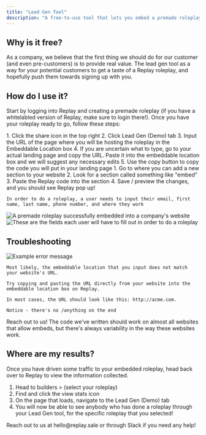 ```yaml
---
title: "Lead Gen Tool"
description: "A free-to-use tool that lets you embed a premade roleplay into your landing page"
---
```


## Why is it free?

As a company, we believe that the first thing we should do for our customer (and even pre-customers) is to provide real value. The lead gen tool as a way for your potential customers to get a taste of a Replay roleplay, and hopefully push them towards signing up with you.

## How do I use it?

Start by logging into Replay and creating a premade roleplay (if you have a whitelabled version of Replay, make sure to login there!). Once you have your roleplay ready to go, follow these steps:

<Steps>
  <Step title="On Replay">
    1. Click the share icon in the top right
    2. Click Lead Gen (Demo) tab
    3. Input the URL of the page where you will be hosting the roleplay in the Embeddable Location box
    4. If you are uncertain what to type, go to your actual landing page and copy the URL. Paste it into the embeddable location box and we will suggest any necessary edits
    5. Use the copy button to copy the code you will put in your landing page
  </Step>
  <Step title="On your landing page">
    1. Go to where you can add a new section to your website
    2. Look for a section called something like "embed"
    3. Paste the Replay code into the section
    4. Save / preview the changes, and you should see Replay pop up!

    In order to do a roleplay, a user needs to input their email, first name, last name, phone number, and where they work

  </Step>
</Steps>

<CardGroup cols={2}>
  <Card title="Embedded Example">
    <img
      src="/images/embedded-example.png"
      alt="A premade roleplay successfully embedded into a company's website"
    />
  </Card>
  <Card title="Example of Info Form">
    <img
      src="/images/info-form-example.png"
      alt="These are the fields each user will have to fill out in order to do a roleplay"
    />
  </Card>
</CardGroup>

## Troubleshooting

<AccordionGroup>
  <Accordion title="Replay loads, but shows an error">
    <img src="/images/free-roleplay-error-example.png" alt="Example error message" />
    
    Most likely, the embeddable location that you input does not match your website's URL.

    Try copying and pasting the URL directly from your website into the embeddable location box on Replay.

    In most cases, the URL should look like this: http://acme.com.

    Notice - there's no /anything on the end

  </Accordion>
  
  <Accordion title="I put in the code, but Replay doesn't load at all">
    Reach out to us! The code we've written should work on almost all websites that allow embeds, but there's always variability in the way these websites work.
  </Accordion>
</AccordionGroup>

## Where are my results?

Once you have driven some traffic to your embedded roleplay, head back over to Replay to view the information collected.

1. Head to builders > (select your roleplay)
2. Find and click the view stats icon
3. On the page that loads, navigate to the Lead Gen (Demo) tab
4. You will now be able to see anybody who has done a roleplay through your Lead Gen tool, for the specific roleplay that you selected!

<Note>
  Reach out to us at hello@replay.sale or through Slack if you need any help!
</Note>
